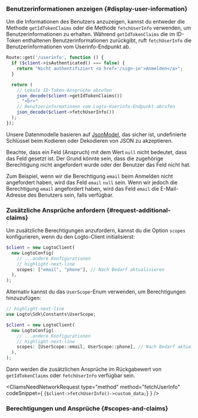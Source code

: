 

### Benutzerinformationen anzeigen \{#display-user-information}

Um die Informationen des Benutzers anzuzeigen, kannst du entweder die Methode `getIdTokenClaims` oder die Methode `fetchUserInfo` verwenden, um Benutzerinformationen zu erhalten. Während `getIdTokenClaims` die im ID-Token enthaltenen Benutzerinformationen zurückgibt, ruft `fetchUserInfo` die Benutzerinformationen vom Userinfo-Endpunkt ab.

```php title="index.php"
Route::get('/userinfo', function () {
  if ($client->isAuthenticated() === false) {
    return "Nicht authentifiziert <a href='/sign-in'>Anmelden</a>";
  }

  return (
    // Lokale ID-Token-Ansprüche abrufen
    json_decode($client->getIdTokenClaims())
    . "<br>"
    // Benutzerinformationen vom Logto-Userinfo-Endpunkt abrufen
    json_decode($client->fetchUserInfo())
  );
});
```

Unsere Datenmodelle basieren auf [JsonModel](https://github.com/logto-io/php/blob/master/docs/api/classes/Logto/Sdk/Models/JsonModel.md), das sicher ist, undefinierte Schlüssel beim Kodieren oder Dekodieren von JSON zu akzeptieren.

Beachte, dass ein Feld (Anspruch) mit dem Wert `null` nicht bedeutet, dass das Feld gesetzt ist. Der Grund könnte sein, dass die zugehörige Berechtigung nicht angefordert wurde oder der Benutzer das Feld nicht hat.

Zum Beispiel, wenn wir die Berechtigung `email` beim Anmelden nicht angefordert haben, wird das Feld `email` `null` sein. Wenn wir jedoch die Berechtigung `email` angefordert haben, wird das Feld `email` die E-Mail-Adresse des Benutzers sein, falls verfügbar.

### Zusätzliche Ansprüche anfordern \{#request-additional-claims}

<FindUserInfoMissing method="getIdTokenClaims" />

<ScopesAndClaimsIntroduction />

Um zusätzliche Berechtigungen anzufordern, kannst du die Option `scopes` konfigurieren, wenn du den Logto-Client initialisierst:

```php title="index.php"
$client = new LogtoClient(
  new LogtoConfig(
    // ...andere Konfigurationen
    // highlight-next-line
    scopes: ["email", "phone"], // Nach Bedarf aktualisieren
  ),
);
```

Alternativ kannst du das `UserScope`-Enum verwenden, um Berechtigungen hinzuzufügen:

```php title="index.php"
// highlight-next-line
use Logto\Sdk\Constants\UserScope;

$client = new LogtoClient(
  new LogtoConfig(
    // ...andere Konfigurationen
    // highlight-next-line
    scopes: [UserScope::email, UserScope::phone], // Nach Bedarf aktualisieren
  ),
);
```

Dann werden die zusätzlichen Ansprüche im Rückgabewert von `getIdTokenClaims` oder `fetchUserInfo` verfügbar sein.

<CliamsNeedNetworkRequest
  type="method"
  method="fetchUserInfo"
  codeSnippet={
    <CodeBlock
      language="php"
      title="index.php"
    >{`$client->fetchUserInfo()->custom_data;`}</CodeBlock>
  }
/>

### Berechtigungen und Ansprüche \{#scopes-and-claims}

<ScopesAndClaims />
